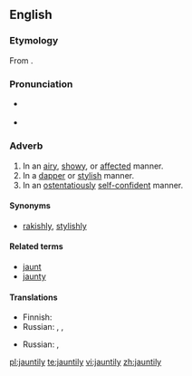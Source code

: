 ==English==

===Etymology===
From {{suffix|jaunty|ly}}.

===Pronunciation===
* {{a|UK}} {{IPA|/ˈdʒɔːn.tɪ.li/}}
* {{a|US}} {{IPA|/ˈdʒɑn.tɪ.li/|/ˈdʒɔn.tɪ.li/}}

===Adverb===
{{en-adv}}

# In an [[airy]], [[showy]], or [[affected]] manner.
# In a [[dapper]] or [[stylish]] manner.
# In an [[ostentatiously]] [[self-confident]] manner.

====Synonyms====
* {{sense|in a dapper or stylish manner}} [[rakishly]], [[stylishly]]

====Related terms====
* [[jaunt]]
* [[jaunty]]

====Translations====
{{trans-top|in an airy, showy, or affected manner}}
{{trans-mid}}
* Finnish: {{t|fi|hilpeästi}}
* Russian: {{t|ru|весело|sc=Cyrl}}, {{t|ru|беспечно|sc=Cyrl}}, {{t|ru|легкомысленно|sc=Cyrl}}
{{trans-bottom}}

{{trans-top|in a dapper or stylish manner}}
{{trans-mid}}
* Russian: {{t|ru|небрежно|sc=Cyrl}}, {{t|ru|с небрежным изяществом|sc=Cyrl}}
{{trans-bottom}}

{{trans-top|in an ostentatiously self-confident manner}}
{{trans-mid}}
{{trans-bottom}}

[[pl:jauntily]]
[[te:jauntily]]
[[vi:jauntily]]
[[zh:jauntily]]